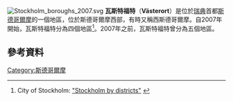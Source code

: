 [[File:Stockholm_boroughs_2007.svg|thumb]]
'''瓦斯特福特'''（'''Västerort'''）是位於[[瑞典|瑞典]]首都[[斯德哥爾摩|斯德哥爾摩]]的一個地區，位於斯德哥爾摩西部，有時又稱西斯德哥爾摩。自2007年開始，瓦斯特福特分為四個地區<ref name="bydistricts">City of Stockholm: [http://stockholm.se/-/English/Stockholm-by-districts/ "Stockholm by districts"] {{webarchive|url=https://web.archive.org/web/20081218065732/http://stockholm.se/-/English/Stockholm-by-districts/ |date=2008-12-18 }}</ref>。2007年之前，瓦斯特福特曾分為五個地區。

==參考資料==
{{reflist}}

{{coord|59|21|23|N|17|54|46|E|region:SE_type:city(210503)_source:kolossus-svwiki|display=title}}

[[Category:斯德哥爾摩|Category:斯德哥爾摩]]